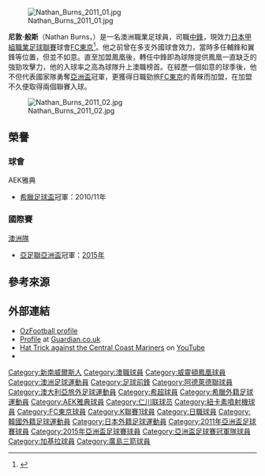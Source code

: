 {{Infobox football biography
| name                = 般斯<br />Nathan Burns
| image               = NathanBurns.jpg
| image_size          = 175
| caption             = 
| fullname            = Nathan Joel Burns
| birth_date          = {{birth date and age|1988|5|7|df=y}}
| birth_place         = {{AUS}}[[奧蘭治_(新南威爾斯州)|奧蘭治]]
| height              = {{height|m=1.73}}
| position            = [[中鋒|中鋒]]、[[翼鋒|翼鋒]]、[[輔鋒|輔鋒]]
| currentclub         = 
| clubnumber          = 
| youthyears1         = 2003–2004
| youthclubs1         = [[NSWIS|NSWIS]]
| youthyears2         = 2005
| youthclubs2         = [[Parramatta_Eagles|Parramatta Eagles]]
| youthyears3         = 2006
| youthclubs3         = [[澳洲體育學院|AIS]]
| years1              = 2006–2008
| clubs1              = [[阿德萊德聯|阿德萊德聯]]
| caps1               = 35
| goals1              = 9
| years2              = 2008–2012
| clubs2              = [[AEK雅典|AEK雅典]]
| caps2               = 25
| goals2              = 2
| years3              = 2009–2010
| clubs3              = → [[克爾基拉足球俱樂部|卡基拿]] (外借)
| caps3               = 31
| goals3              = 8
| years4              = 2012–2014
| clubs4              = [[仁川聯|仁川聯]]
| caps4               = 3
| goals4              = 0   
| years5              = 2013–2014
| clubs5              = → [[紐卡素噴射機|紐卡素噴射機]] (外借)
| caps5               = 12
| goals5              = 2
| years6              = 2014–2015
| clubs6              = [[威靈頓鳳凰|威靈頓鳳凰]]
| caps6               = 24
| goals6              = 13     
| years7 = 2015–2017
| clubs7 = [[東京足球會|東京足球會]]
| caps7 = 26
| goals7 = 3
| years8 = 2016–2017
| clubs8 = {{tsl|en|FC Tokyo U-23}}
| caps8 = 4
| goals8 = 0
| years9 = 2017
| clubs9 = [[廣島三箭|廣島三箭]]
| caps9 = 0
| goals9 = 0
| years10 = 2018–2019
| clubs10 = [[威靈頓鳳凰足球俱樂部|威靈頓鳳凰足球俱樂部]]
| caps10 = 25
| goals10 = 0
| totalcaps = 186
| totalgoals = 36
| nationalyears1      = 2004–2005
| nationalteam1       = [[澳洲national_under-17_football_team|澳洲U-17]]
| nationalcaps1       = 6
| nationalgoals1      = 3
| nationalyears2      = 2006–2008
| nationalteam2       = [[澳洲national_under-20_football_team|澳洲U-20]]
| nationalcaps2       = 11
| nationalgoals2      = 4
| nationalyears3      = 2007–2008
| nationalteam3       = [[澳洲national_under-23_football_team|澳洲U-23]]
| nationalcaps3       = 12
| nationalgoals3      = 2
| nationalyears4      = 2007–2016
| nationalteam4       = {{nft|澳洲}}
| nationalcaps4       = 24
| nationalgoals4      = 3
| medaltemplates      = 
| club-update = 2019-05-20
| nationalteam-update = 2017-11-15
}}
[[File:Nathan_Burns_2011_01.jpg|thumb]]

'''尼敦·般斯'''（Nathan Burns，{{bd|1988年|5月7日}}）是一名澳洲職業足球員，司職[[中鋒|中鋒]]，現效力[[日本甲組職業足球聯賽|日本甲組職業足球聯賽]]球會[[FC東京|FC東京]]<ref>{{cite web|url=http://www.fourfourtwo.com/au/news/nathan-burns-coup-phoenix|title=Nathan Burns coup for Phoenix|date=24 June 2014|publisher=FourFourTwo Australia|accessdate=30 November 2014|archive-url=https://web.archive.org/web/20141205024248/http://www.fourfourtwo.com/au/news/nathan-burns-coup-phoenix|archive-date=2014-12-05|dead-url=yes}}</ref>。他之前曾在多支外國球會效力，當時多任輔鋒和翼鋒等位置，但並不如意。直至加盟鳳凰後，轉任中鋒即為球隊提供鳳凰一直缺乏的強勁攻擊力，他的入球率之高為球隊升上澳職榜首。在經歷一個如意的球季後，他不但代表國家隊勇奪[[亞洲盃|亞洲盃]]冠軍，更獲得日職勁旅[[FC東京|FC東京]]的青睞而加盟，在加盟不久便取得兩個聯賽入球。

[[File:Nathan_Burns_2011_02.jpg|thumb]]

==榮譽==
===球會===
;AEK雅典
*[[希臘足球盃|希臘足球盃]]冠軍：2010/11年

===國際賽===
;[[澳洲國家足球隊|澳洲隊]]
*[[亞足聯亞洲盃|亞足聯亞洲盃]]冠軍：[[2015年亞洲盃足球賽|2015年]]

==參考來源==
{{reflist}}

==外部連結==
* [http://www.ozfootball.net/ark/Players/B/BUL.html#BurnsNathan OzFootball profile] {{Wayback|url=http://www.ozfootball.net/ark/Players/B/BUL.html#BurnsNathan |date=20150924115325 }}
* [https://web.archive.org/web/20141226102837/http://guardian.touch-line.com/?CTID=31&CPID=76&TEID=3471&PLID=199267&pStr=Player&t=1 Profile] at [[Guardian.co.uk|Guardian.co.uk]]
* [https://www.youtube.com/watch?v=bOS1OJeCqvU Hat Trick against the Central Coast Mariners] {{Wayback|url=https://www.youtube.com/watch?v=bOS1OJeCqvU |date=20160306165538 }} on [[YouTube|YouTube]]
* {{K League player|20120063}}

{{2015年亚洲杯足球赛澳大利亚参赛名单}}
 
{{DEFAULTSORT:Burns, Nathan}}
[[Category:新南威爾斯人|Category:新南威爾斯人]]
[[Category:澳職球員|Category:澳職球員]]
[[Category:威靈頓鳳凰球員|Category:威靈頓鳳凰球員]]
[[Category:澳洲足球運動員|Category:澳洲足球運動員]]
[[Category:足球前鋒|Category:足球前鋒]]
[[Category:阿德萊德聯球員|Category:阿德萊德聯球員]]
[[Category:澳大利亞旅外足球運動員|Category:澳大利亞旅外足球運動員]]
[[Category:希超球員|Category:希超球員]]
[[Category:希臘外籍足球運動員|Category:希臘外籍足球運動員]]
[[Category:AEK雅典球員|Category:AEK雅典球員]]
[[Category:仁川联球员|Category:仁川联球员]]
[[Category:紐卡素噴射機球員|Category:紐卡素噴射機球員]]
[[Category:FC東京球員|Category:FC東京球員]]
[[Category:K聯賽1球員|Category:K聯賽1球員]]
[[Category:日職球員|Category:日職球員]]
[[Category:韓國外籍足球運動員|Category:韓國外籍足球運動員]]
[[Category:日本外籍足球運動員|Category:日本外籍足球運動員]]
[[Category:2011年亞洲盃足球賽球員|Category:2011年亞洲盃足球賽球員]]
[[Category:2015年亞洲盃足球賽球員|Category:2015年亞洲盃足球賽球員]]
[[Category:亞洲盃足球賽冠軍隊球員|Category:亞洲盃足球賽冠軍隊球員]]
[[Category:加基拉球員|Category:加基拉球員]]
[[Category:廣島三箭球員|Category:廣島三箭球員]]